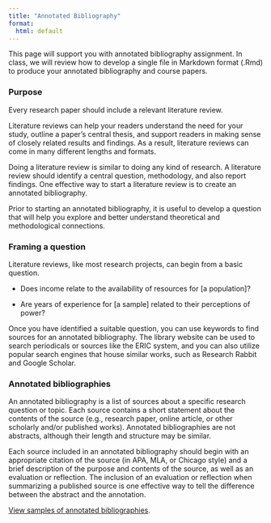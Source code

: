 ```yaml
---
title: "Annotated Bibliography"
format: 
  html: default
---
```


This page will support you with annotated bibliography assignment. In class, we will review how to develop a single file in Markdown format (.Rmd) to produce your annotated bibliography and course papers.

### Purpose

Every research paper should include a relevant literature review. 

Literature reviews can help your readers understand the need for your study, outline a paper's central thesis, and support readers in making sense of closely related results and findings. As a result, literature reviews can come in many different lengths and formats.

Doing a literature review is similar to doing any kind of research. A literature review should identify a central question, methodology, and also report findings. One effective way to start a literature review is to create an annotated bibliography.

Prior to starting an annotated bibliography, it is useful to develop a question that will help you explore and better understand theoretical and methodological connections.

### Framing a question

Literature reviews, like most research projects, can begin from a basic question.

-   Does income relate to the availability of resources for \[a population\]?

-   Are years of experience for \[a sample\] related to their perceptions of power?

Once you have identified a suitable question, you can use keywords to find sources for an annotated bibliography. The library website can be used to search periodicals or sources like the ERIC system, and you can also utilize popular search engines that house similar works, such as Research Rabbit and Google Scholar.

### Annotated bibliographies

An annotated bibliography is a list of sources about a specific research question or topic. Each source contains a short statement about the contents of the source (e.g., research paper, online article, or other scholarly and/or published works). Annotated bibliographies are not abstracts, although their length and structure may be similar.

Each source included in an annotated bibliography should begin with an appropriate citation of the source (in APA, MLA, or Chicago style) and a brief description of the purpose and contents of the source, as well as an evaluation or reflection. The inclusion of an evaluation or reflection when summarizing a published source is one effective way to tell the difference between the abstract and the annotation.

[View samples of annotated bibliographies](https://owl.purdue.edu/owl/general_writing/common_writing_assignments/annotated_bibliographies/annotated_bibliography_samples.html).
